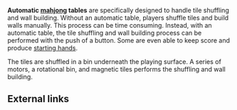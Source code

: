 '''Automatic [[mahjong]] tables''' are specifically designed to handle tile shuffling and wall building.  Without an automatic table, players shuffle tiles and build walls manually.  This process can be time consuming.  Instead, with an automatic table, the tile shuffling and wall building process can be performed with the push of a button.  Some are even able to keep score and produce [[haipai|starting hands]].

The tiles are shuffled in a bin underneath the playing surface.  A series of motors, a rotational bin, and magnetic tiles performs the shuffling and wall building.

==External links==
{{Links
| link        = http://www.youtube.com/watch?v=_xxncOUKL9o
| linkname    = Automatic table - how it works
| description = Inner workings of an Aotomo table
}}
{{Links
| link        = http://www.aotomo.com/
| linkname    = Aotomo
| description = A Chinese based company
}}
{{Links
| link        = http://versatilemachinery.com/
| linkname    = Versatile Machinery
| description = A US based company
}}

{{Links
| link        = http://www.sasaki-mj.co.jp/
| linkname    = Sasaki-mj
| description = AMOS brand
}}
{{Links
| link        = http://mahjongking.sg/
| linkname    = Mahjong King
| description = A Singapore based company
}}